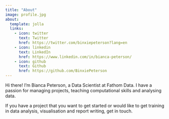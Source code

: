 ```yaml
---
title: "About"
image: profile.jpg
about:
  template: jolla
  links:
    - icon: twitter
      text: Twitter
      href: https://twitter.com/binxiepeterson?lang=en
    - icon: linkedin
      text: LinkedIn
      href: https://www.linkedin.com/in/bianca-peterson/
    - icon: github
      text: Github
      href: https://github.com/BinxiePeterson
---
```


Hi there! I'm Bianca Peterson, a Data Scientist at Fathom Data. I have a passion for managing projects, teaching computational skills and analysing data.

If you have a project that you want to get started or would like to get training in data analysis, visualisation and report writing, get in touch.
